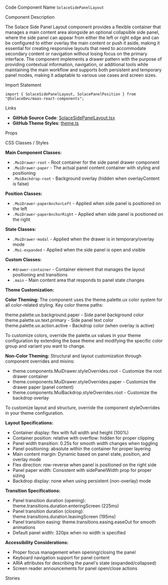 
<Meta of={SolaceSidePanelLayoutStories} />

<Title>Side Panel Layout</Title>

<Description of={SolaceSidePanelLayoutStories} />

<Subtitle>Code Component Name</Subtitle>
`SolaceSidePanelLayout`

<Subtitle>Component Description</Subtitle>

The Solace Side Panel Layout component provides a flexible container that manages a main content area alongside an optional collapsible side panel, where the side panel can appear from either the left or right edge and can be configured to either overlay the main content or push it aside, making it essential for creating responsive layouts that need to accommodate secondary content or navigation without losing focus on the primary interface. The component implements a drawer pattern with the purpose of providing contextual information, navigation, or additional tools while maintaining the main workflow and supports both persistent and temporary panel modes, making it adaptable to various use cases and screen sizes.

<Subtitle>Import Statement</Subtitle>

```tsx
import { SolaceSidePanelLayout, SolacePanelPosition } from "@SolaceDev/maas-react-components";
```

<Subtitle>Links</Subtitle>

- **GitHub Source Code**: [SolaceSidePanelLayout.tsx](https://github.com/SolaceDev/maas-react-components/blob/main/src/components/layout/SolaceSidePanelLayout.tsx)
- **GitHub Theme Styles**: <a href="https://github.com/SolaceDev/maas-react-components/blob/main/src/resources/theme.ts" target="_blank">theme.ts</a>

<Subtitle>Props</Subtitle>

<ArgTypes of={SolaceSidePanelLayoutStories} />

<Subtitle>CSS Classes / Styles</Subtitle>

**Main Component Classes:**

- `.MuiDrawer-root` - Root container for the side panel drawer component
- `.MuiDrawer-paper` - The actual panel content container with styling and positioning
- `.MuiBackdrop-root` - Background overlay (hidden when overlayContent is false)

**Position Classes:**

- `.MuiDrawer-paperAnchorLeft` - Applied when side panel is positioned on the left
- `.MuiDrawer-paperAnchorRight` - Applied when side panel is positioned on the right

**State Classes:**

- `.MuiDrawer-modal` - Applied when the drawer is in temporary/overlay mode
- `.Mui-expanded` - Applied when the side panel is open and visible

**Custom Classes:**

- `#drawer-container` - Container element that manages the layout positioning and transitions
- `.main` - Main content area that responds to panel state changes

**Theme Customization:**

**Color Theming:**
The component uses the theme.palette.ux color system for all color-related styling. Key color theme paths:

<div style={{ display: "flex", alignItems: "center", margin: "8px 0" }}>
	<div
		style={{
			width: "16px",
			height: "16px",
			backgroundColor: "#FFFFFF",
			border: "1px solid rgba(0,0,0,0.2)",
			borderRadius: "3px",
			marginRight: "8px"
		}}
	></div>
	<span>theme.palette.ux.background.paper - Side panel background color</span>
</div>
<div style={{ display: "flex", alignItems: "center", margin: "8px 0" }}>
	<div
		style={{
			width: "16px",
			height: "16px",
			backgroundColor: "#000000",
			border: "1px solid rgba(0,0,0,0.2)",
			borderRadius: "3px",
			marginRight: "8px"
		}}
	></div>
	<span>theme.palette.ux.text.primary - Side panel text color</span>
</div>
<div style={{ display: "flex", alignItems: "center", margin: "8px 0" }}>
	<div
		style={{
			width: "16px",
			height: "16px",
			backgroundColor: "rgba(0, 0, 0, 0.5)",
			border: "1px solid rgba(0,0,0,0.2)",
			borderRadius: "3px",
			marginRight: "8px"
		}}
	></div>
	<span>theme.palette.ux.action.active - Backdrop color (when overlay is active)</span>
</div>

To customize colors, override the palette.ux values in your theme configuration by extending the base theme and modifying the specific color group and variant you want to change.

**Non-Color Theming:**
Structural and layout customization through component overrides and mixins:

- theme.components.MuiDrawer.styleOverrides.root - Customize the root drawer container
- theme.components.MuiDrawer.styleOverrides.paper - Customize the drawer paper (panel content)
- theme.components.MuiBackdrop.styleOverrides.root - Customize the backdrop overlay

To customize layout and structure, override the component styleOverrides in your theme configuration.

**Layout Specifications:**

- Container display: flex with full width and height (100%)
- Container position: relative with overflow: hidden for proper clipping
- Panel width transition: 0.25s for smooth width changes when toggling
- Panel positioning: absolute within the container for proper layering
- Main content margin: Dynamic based on panel state, position, and overlay mode
- Flex direction: row-reverse when panel is positioned on the right side
- Panel paper width: Consistent with sidePanelWidth prop for proper sizing
- Backdrop display: none when using persistent (non-overlay) mode

**Transition Specifications:**

- Panel transition duration (opening): theme.transitions.duration.enteringScreen (225ms)
- Panel transition duration (closing): theme.transitions.duration.leavingScreen (195ms)
- Panel transition easing: theme.transitions.easing.easeOut for smooth animations
- Default panel width: 320px when no width is specified

**Accessibility Considerations:**

- Proper focus management when opening/closing the panel
- Keyboard navigation support for panel content
- ARIA attributes for describing the panel's state (expanded/collapsed)
- Screen reader announcements for panel open/close actions

<Subtitle>Stories</Subtitle>

<CustomStories />
